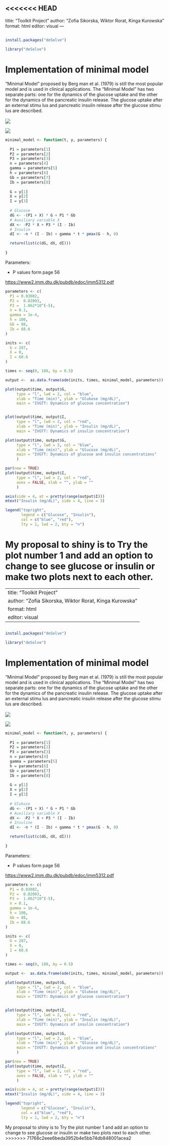 <<<<<<< HEAD
---
title: "Toolkit Project"
author: "Zofia Sikorska, Wiktor Rorat, Kinga Kurowska"
format: html
editor: visual
---

## 

```r
install.packages("deSolve")
```

```r
library("deSolve")
```

# Implementation of minimal model

“Minimal Model” proposed by Berg
man et al. (1979) is still the most popular model and is
used in clinical applications. The “Minimal Model” has
two separate parts: one for the dynamics of the glucose
uptake and the other for the dynamics of the pancreatic
insulin release. The glucose uptake after an external stimu
lus and pancreatic insulin release after the glucose stimu
lus are described.\
\
![](images/clipboard-2817776180.png)

![](images/clipboard-2106076716.png)

```r
minimal_model <- function(t, y, parameters) {
  
  P1 = parameters[1]
  P2 = parameters[2]
  P3 = parameters[3]
  n = parameters[4]
  gamma = parameters[5]
  h = parameters[6]
  Gb = parameters[7]
  Ib = parameters[8]
  
  G = y[1]
  X = y[2]
  I = y[3]
  
  # Glucose
  dG <- -(P1 + X) * G + P1 * Gb
  # Auxiliary variable X
  dX <- -P2 * X + P3 * (I - Ib)
  # Insulin
  dI <- -n * (I - Ib) + gamma * t * pmax(G - h, 0)

  return(list(c(dG, dX, dI)))
  
}
```

Parameters:

-   P values form page 56

<https://www2.imm.dtu.dk/pubdb/edoc/imm5312.pdf>

```r

parameters <- c(
  P1 = 0.03082,    
  P2 =  0.02093,    
  P3 =  1.062*10^(-5),    
  n = 0.1,       
  gamma = 1e-4,  
  h = 100,       
  Gb = 88,       
  Ib = 68.6      
)

inits <- c(
  G = 287,
  X = 0,          
  I = 68.6
)
```

```r
times <- seq(0, 180, by = 0.5)

output <-  as.data.frame(ode(inits, times, minimal_model, parameters))

```

```r
plot(output$time, output$G, 
     type = "l", lwd = 2, col = "blue",
     xlab = "Time (min)", ylab = "Glukose (mg/dL)",
     main = "IVGTT: Dynamics of glucose concentration")


plot(output$time, output$I, 
     type = "l", lwd = 2, col = "red",
     xlab = "Time (min)", ylab = "Insulin (mg/dL)",
     main = "IVGTT: Dynamics of insulin concentration")
```

```r

plot(output$time, output$G, 
     type = "l", lwd = 2, col = "blue",
     xlab = "Time (min)", ylab = "Glucose (mg/dL)",
     main = "IVGTT: Dynamics of glucose and insulin concentrations"
     )

par(new = TRUE)
plot(output$time, output$I, 
     type = "l", lwd = 2, col = "red",
     axes = FALSE, xlab = "", ylab = ""
     )

axis(side = 4, at = pretty(range(output$I)))
mtext("Insulin (mg/dL)", side = 4, line = 3)

legend("topright", 
       legend = c("Glucose", "Insulin"),
       col = c("blue", "red"), 
       lty = 1, lwd = 2, bty = "n")
```

My proposal to shiny is to Try the plot number 1 and add an option to change to see glucose or insulin or make two plots next to each other.
=======
---
title: "Toolkit Project"
author: "Zofia Sikorska, Wiktor Rorat, Kinga Kurowska"
format: html
editor: visual
---

## 

```r
install.packages("deSolve")
```

```r
library("deSolve")
```

# Implementation of minimal model

“Minimal Model” proposed by Berg
man et al. (1979) is still the most popular model and is
used in clinical applications. The “Minimal Model” has
two separate parts: one for the dynamics of the glucose
uptake and the other for the dynamics of the pancreatic
insulin release. The glucose uptake after an external stimu
lus and pancreatic insulin release after the glucose stimu
lus are described.\
\
![](images/clipboard-2817776180.png)

![](images/clipboard-2106076716.png)

```r
minimal_model <- function(t, y, parameters) {
  
  P1 = parameters[1]
  P2 = parameters[2]
  P3 = parameters[3]
  n = parameters[4]
  gamma = parameters[5]
  h = parameters[6]
  Gb = parameters[7]
  Ib = parameters[8]
  
  G = y[1]
  X = y[2]
  I = y[3]
  
  # Glukose
  dG <- -(P1 + X) * G + P1 * Gb
  # Auxiliary variable X
  dX <- -P2 * X + P3 * (I - Ib)
  # Insuline
  dI <- -n * (I - Ib) + gamma * t * pmax(G - h, 0)

  return(list(c(dG, dX, dI)))
  
}
```

Parameters:

-   P values form page 56

<https://www2.imm.dtu.dk/pubdb/edoc/imm5312.pdf>

```r

parameters <- c(
  P1 = 0.03082,    
  P2 =  0.02093,    
  P3 =  1.062*10^(-5),    
  n = 0.1,       
  gamma = 1e-4,  
  h = 100,       
  Gb = 88,       
  Ib = 68.6      
)

inits <- c(
  G = 287,
  X = 0,          
  I = 68.6
)
```

```r
times <- seq(0, 180, by = 0.5)

output <-  as.data.frame(ode(inits, times, minimal_model, parameters))

```

```r
plot(output$time, output$G, 
     type = "l", lwd = 2, col = "blue",
     xlab = "Time (min)", ylab = "Glukose (mg/dL)",
     main = "IVGTT: Dynamics of glucose concentration")


plot(output$time, output$I, 
     type = "l", lwd = 2, col = "red",
     xlab = "Time (min)", ylab = "Insulin (mg/dL)",
     main = "IVGTT: Dynamics of insulin concentration")
```

```r

plot(output$time, output$G, 
     type = "l", lwd = 2, col = "blue",
     xlab = "Time (min)", ylab = "Glucose (mg/dL)",
     main = "IVGTT: Dynamics of glucose and insulin concentrations"
     )

par(new = TRUE)
plot(output$time, output$I, 
     type = "l", lwd = 2, col = "red",
     axes = FALSE, xlab = "", ylab = ""
     )

axis(side = 4, at = pretty(range(output$I)))
mtext("Insulin (mg/dL)", side = 4, line = 3)

legend("topright", 
       legend = c("Glucose", "Insulin"),
       col = c("blue", "red"), 
       lty = 1, lwd = 2, bty = "n")
```

My proposal to shiny is to Try the plot number 1 and add an option to change to see glucose or insulin or make two plots next to each other.
>>>>>>> 71768c2eee6beda3952b4e5bb74db848001acea2
